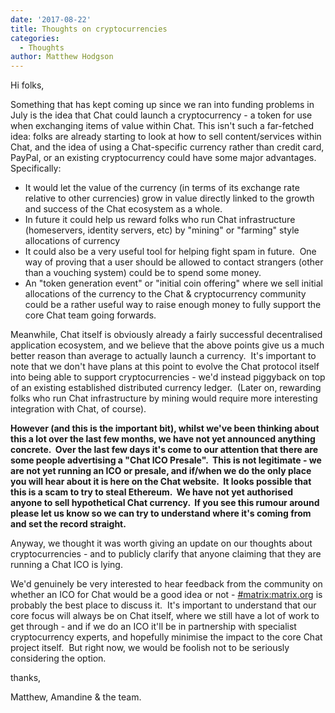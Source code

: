 ```yaml
---
date: '2017-08-22'
title: Thoughts on cryptocurrencies
categories:
  - Thoughts
author: Matthew Hodgson
---
```


Hi folks,

Something that has kept coming up since we ran into funding problems in July is the idea that Chat could launch a cryptocurrency - a token for use when exchanging items of value within Chat. This isn't such a far-fetched idea: folks are already starting to look at how to sell content/services within Chat, and the idea of using a Chat-specific currency rather than credit card, PayPal, or an existing cryptocurrency could have some major advantages. Specifically:
<ul>
 	<li>It would let the value of the currency (in terms of its exchange rate relative to other currencies) grow in value directly linked to the growth and success of the Chat ecosystem as a whole.</li>
 	<li>In future it could help us reward folks who run Chat infrastructure (homeservers, identity servers, etc) by "mining" or "farming" style allocations of currency</li>
 	<li>It could also be a very useful tool for helping fight spam in future.  One way of proving that a user should be allowed to contact strangers (other than a vouching system) could be to spend some money.</li>
 	<li>An "token generation event" or "initial coin offering" where we sell initial allocations of the currency to the Chat &amp; cryptocurrency community could be a rather useful way to raise enough money to fully support the core Chat team going forwards.</li>
</ul>
Meanwhile, Chat itself is obviously already a fairly successful decentralised application ecosystem, and we believe that the above points give us a much better reason than average to actually launch a currency.  It's important to note that we don't have plans at this point to evolve the Chat protocol itself into being able to support cryptocurrencies - we'd instead piggyback on top of an existing established distributed currency ledger.  (Later on, rewarding folks who run Chat infrastructure by mining would require more interesting integration with Chat, of course).

<strong>However (and this is the important bit), whilst we've been thinking about this a lot over the last few months, we have not yet announced anything concrete.  Over the last few days it's come to our attention that there are some people advertising a "Chat ICO Presale".  This is not legitimate - we are not yet running an ICO or presale, and if/when we do the only place you will hear about it is here on the Chat website. 
 It looks possible that this is a scam to try to steal Ethereum.  We have not yet authorised anyone to sell hypothetical Chat currency.  If you see this rumour around please let us know so we can try to understand where it's coming from and set the record straight.</strong>

Anyway, we thought it was worth giving an update on our thoughts about cryptocurrencies - and to publicly clarify that anyone claiming that they are running a Chat ICO is lying.

We'd genuinely be very interested to hear feedback from the community on whether an ICO for Chat would be a good idea or not - <a href="https://to.chat.dingshunyu.top/#/#matrix:matrix.org">#matrix:matrix.org</a> is probably the best place to discuss it.  It's important to understand that our core focus will always be on Chat itself, where we still have a lot of work to get through - and if we do an ICO it'll be in partnership with specialist cryptocurrency experts, and hopefully minimise the impact to the core Chat project itself.  But right now, we would be foolish not to be seriously considering the option.

thanks,

Matthew, Amandine &amp; the team.